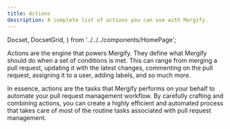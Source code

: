 ```yaml
---
title: Actions
description: A complete list of actions you can use with Mergify.
---
```


  Docset,
  DocsetGrid,
} from '../../../components/HomePage';

Actions are the engine that powers Mergify. They define what Mergify should do
when a set of conditions is met. This can range from merging a pull request,
updating it with the latest changes, commenting on the pull request, assigning
it to a user, adding labels, and so much more.

In essence, actions are the tasks that Mergify performs on your behalf to
automate your pull request management workflow. By carefully crafting and
combining actions, you can create a highly efficient and automated process
that takes care of most of the routine tasks associated with pull request
management.

<DocsetGrid>
  <Docset
    title="Assign"
    description="Assign a pull request to a user."
    paths="assign"
  />
  <Docset
    title="Backport"
    description="Copy a pull request to another branch once it is merged."
    paths="backport"
  />
  <Docset
    title="Close"
    description="Close a pull request."
    paths="close"
  />
</DocsetGrid>

<DocsetGrid>
  <Docset
    title="Comment"
    description="Comment a pull request."
    paths="comment"
  />
  <Docset
    title="Delete Head Branch"
    description="Delete pull request head branch."
    paths="delete_head_branch"
  />
  <Docset
    title="Dismiss Reviews"
    description="Dismiss previous reviews on a pull request."
    paths="dismiss_reviews"
  />
</DocsetGrid>

<DocsetGrid>
  <Docset
    title="Edit"
    description="Edit pull request body, title or draft state."
    paths="edit"
  />
  <Docset
    title="Label"
    description="Add, remove or toggle label on a pull request."
    paths="label"
  />
  <Docset
    title="Merge"
    description="Automate the merging of your pull requests."
    paths="merge"
  />
</DocsetGrid>

<DocsetGrid>
  <Docset
    title="Post Check"
    description="Create a check-run on a pull request."
    paths="post_check"
  />
  <Docset
    title="Rebase"
    description="Rebase the pull request on top of its base branch."
    paths="rebase"
  />
  <Docset
    title="Request Reviews"
    description="Request reviews from specific users or teams."
    paths="request_reviews"
  />
</DocsetGrid>

<DocsetGrid>
  <Docset
    title="Review"
    description="Automate reviews for your pull requests with customizable comments and review types."
    paths="review"
  />
  <Docset
    title="Update"
    description="Update the pull request branch with its base branch."
    paths="update"
  />
  <Docset
    title="Squash"
    description="Squash commits in the pull request."
    paths="squash"
  />
</DocsetGrid>
